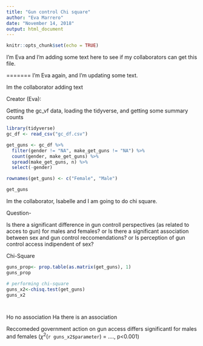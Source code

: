 ```yaml
---
title: "Gun control Chi square"
author: "Eva Marrero"
date: "November 14, 2018"
output: html_document
---
```


```r
knitr::opts_chunk$set(echo = TRUE)
```

I'm Eva and I'm adding some text here to see if my collaborators can get this file.

=======
I'm Eva again, and I'm updating some text.

Im the collaborator adding text

Creator (Eva):

Getting the gc_vf data, loading the tidyverse, and getting some summary counts

```r
library(tidyverse)
gc_df <- read_csv("gc_df.csv")

get_guns <- gc_df %>% 
  filter(gender != "NA", make_get_guns != "NA") %>% 
  count(gender, make_get_guns) %>% 
  spread(make_get_guns, n) %>% 
  select(-gender)

rownames(get_guns) <- c("Female", "Male")

get_guns

```

Im the collaborator, Isabelle and I am going to do chi square. 

Question-

Is there a significant difference in gun controll perspectives (as related to acces to gun) for males and females? 
or
Is there a significant association between sex and gun control reccomendations? 
or
Is perception of gun control access indipendent of sex?


Chi-Square
```r

guns_prop<- prop.table(as.matrix(get_guns), 1)
guns_prop

# performing chi-square
guns_x2<-chisq.test(get_guns)
guns_x2




```

Ho no association
Ha there is an association 

Reccomeded government action on gun access differs significantl for males and females ($\chi^2$(`r guns_x2$parameter`) = ....,  p<0.001)





